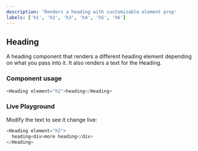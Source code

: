 ```yaml
---
description: 'Renders a heading with customizable element prop'
labels: ['h1', 'h2', 'h3', 'h4', 'h5', 'h6']
---
```



## Heading

A heading component that renders a different heading element depending on what you pass into it. It also renders a text for the Heading.

### Component usage

```js
<Heading element="h2">heading</Heading>
```

### Live Playground

Modify the text to see it change live:

```js live
<Heading element="h2">
  heading<div>more heading</div>
</Heading>
```